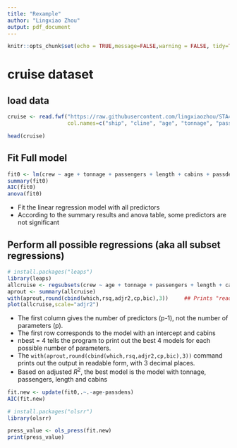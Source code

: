 ```yaml
---
title: "Rexample"
author: "Lingxiao Zhou"
output: pdf_document
---
```


```r
knitr::opts_chunk$set(echo = TRUE,message=FALSE,warning = FALSE, tidy=TRUE, tidy.opts=list(width.cutoff=60))
```

# cruise dataset

## load data

```r
cruise <- read.fwf("https://raw.githubusercontent.com/lingxiaozhou/STA4210Rmaterial/main/data/cruise_ship.dat.txt", width=c(20,20,rep(8,7)),
                   col.names=c("ship", "cline", "age", "tonnage", "passengers", "length", "cabins", "passdens", "crew"))

head(cruise)


```

## Fit Full model

```r
fit0 <- lm(crew ~ age + tonnage + passengers + length + cabins + passdens,data=cruise)
summary(fit0)
AIC(fit0)
anova(fit0)

```
* Fit the linear regression model with all predictors
* According to the summary results and anova table, some predictors are not significant

## Perform all possible regressions (aka all subset regressions)


```r

# install.packages("leaps")
library(leaps)
allcruise <- regsubsets(crew ~ age + tonnage + passengers + length + cabins + passdens,nbest=4,data=cruise)
aprout <- summary(allcruise)
with(aprout,round(cbind(which,rsq,adjr2,cp,bic),3))     ## Prints "readable" results
plot(allcruise,scale="adjr2")
```


* The first column gives the number of predictors (p-1), not the number of parameters (p).
* The first row corresponds to the model with an intercept and cabins
* nbest = 4 tells the program to print out the best 4 models for each possible number of parameters. 
* The `with(aprout,round(cbind(which,rsq,adjr2,cp,bic),3))` command prints out the output in readable form, with 3 decimal places.
* Based on adjusted $R^2$, the best model is the model with tonnage, passengers, length and cabins



```r
fit.new <- update(fit0,.~.-age-passdens)
AIC(fit.new)

# install.packages("olsrr")
library(olsrr)

press_value <- ols_press(fit.new)
print(press_value)

```




